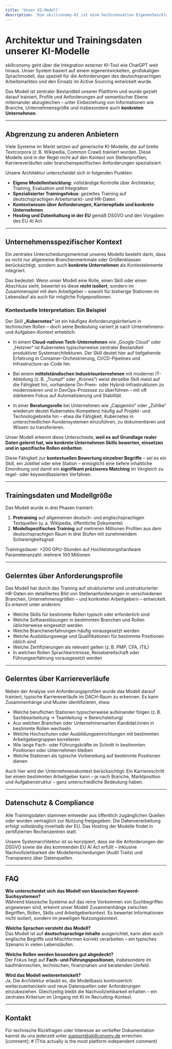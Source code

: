 ```yaml
---
title: 'Unser KI-Modell'
description: 'Die skillconomy-KI ist eine hochinnovative Eigenentwicklung und grenzt sich deutlich von anderen Anbietern ab.'
---
```


# Architektur und Trainingsdaten unserer KI-Modelle

skillconomy geht über die Integration externer KI-Tool wie ChatGPT weit hinaus. Unser System basiert auf einem eigenentwickelten, großskaligen Sprachmodell, das speziell für die Anforderungen des deutschsprachigen Arbeitsmarktes und den Einsatz im Active Sourcing entwickelt wurde.

Das Modell ist zentraler Bestandteil unserer Plattform und wurde gezielt darauf trainiert, Profile und Anforderungen auf semantischer Ebene miteinander abzugleichen – unter Einbeziehung von Informationen wie Branche, Unternehmensgröße und insbesondere auch **konkreten Unternehmen**.

---

## Abgrenzung zu anderen Anbietern

Viele Systeme im Markt setzen auf generische KI-Modelle, die auf breite Textcorpora (z. B. Wikipedia, Common Crawl) trainiert wurden. Diese Modelle sind in der Regel nicht auf den Kontext von Stellenprofilen, Karriereverläufen oder branchenspezifischen Anforderungen spezialisiert.

Unsere Architektur unterscheidet sich in folgenden Punkten:

- **Eigene Modellentwicklung**: vollständige Kontrolle über Architektur, Training, Evaluation und Integration
- **Spezialisierter Trainingsfokus**: gezieltes Training auf deutschsprachigen Arbeitsmarkt- und HR-Daten
- **Kontextwissen über Anforderungen, Karrierepfade und konkrete Unternehmen**
- **Hosting und Datenhaltung in der EU** gemäß DSGVO und den Vorgaben des EU AI Act

---

## Unternehmensspezifischer Kontext

Ein zentrales Unterscheidungsmerkmal unseres Modells besteht darin, dass es nicht nur allgemeine Branchenmerkmale oder Größenklassen berücksichtigt, sondern auch **konkrete Unternehmen** als Kontextelemente integriert.

Das bedeutet: Wenn unser Modell eine Rolle, einen Skill oder einen Abschluss sieht, bewertet es diese **nicht isoliert**, sondern im Zusammenspiel mit dem Arbeitgeber – sowohl für bisherige Stationen im Lebenslauf als auch für mögliche Folgepositionen.

### Kontextuelle Interpretation: Ein Beispiel

Der Skill **„Kubernetes“** ist ein häufiges Anforderungskriterium in technischen Rollen – doch seine Bedeutung variiert je nach Unternehmens- und Aufgaben-Kontext erheblich:

- In einem **Cloud-nativen Tech-Unternehmen** wie „Google Cloud“ oder „Hetzner“ ist Kubernetes typischerweise zentraler Bestandteil produktiver Systemarchitekturen. Der Skill deutet hier auf tiefgehende Erfahrung in Container-Orchestrierung, CI/CD-Pipelines und Infrastructure-as-Code hin.
  
- Bei einem **mittelständischen Industrieunternehmen** mit moderner IT-Abteilung (z. B. „Trumpf“ oder „Krones“) weist derselbe Skill meist auf die Fähigkeit hin, vorhandene On-Prem- oder Hybrid-Infrastrukturen zu modernisieren und in DevOps-Prozesse zu überführen – mit oft stärkerem Fokus auf Automatisierung und Stabilität.

- In einer **Beratungsrolle** bei Unternehmen wie „Capgemini“ oder „Zühlke“ wiederum deutet Kubernetes-Kompetenz häufig auf Projekt- und Technologiebreite hin – etwa die Fähigkeit, Kubernetes in unterschiedlichen Kundensystemen einzuführen, zu dokumentieren und Wissen zu transferieren.

Unser Modell erkennt diese Unterschiede, **weil es auf Grundlage realer Daten gelernt hat, wie konkrete Unternehmen Skills bewerten, einsetzen und in spezifische Rollen einbetten**.

Diese Fähigkeit zur **kontextuellen Bewertung einzelner Begriffe** – sei es ein Skill, ein Jobtitel oder eine Station – ermöglicht eine tiefere inhaltliche Einordnung und damit ein **signifikant präziseres Matching** im Vergleich zu regel- oder keywordbasierten Verfahren.


---

## Trainingsdaten und Modellgröße

Das Modell wurde in drei Phasen trainiert:

1. **Pretraining** auf allgemeinen deutsch- und englischsprachigen Textquellen (u. a. Wikipedia, öffentliche Dokumente)
2. **Modellspezifisches Training** auf mehreren Millionen Profilen aus dem deutschsprachigen Raum in drei Stufen mit zunehmendem Schwierigkeitsgrad

Trainingsdauer: >200 GPU-Stunden auf Hochleistungshardware  
Parameteranzahl: mehrere 100 Millionen

---

## Gelerntes über Anforderungsprofile

Das Modell hat durch das Training auf strukturierter und unstrukturierter HR-Daten ein detailliertes Bild von Stellenanforderungen in verschiedenen Branchen, Unternehmensgrößen – und konkreten Arbeitgebern – entwickelt. Es erkennt unter anderem:

- Welche Skills für bestimmte Rollen typisch oder erforderlich sind
- Welche Softwarelösungen in bestimmten Branchen und Rollen üblicherweise eingesetzt werden
- Welche Branchenerfahrungen häufig vorausgesetzt werden
- Welche Ausbildungswege und Qualifikationen für bestimmte Positionen üblich sind
- Welche Zertifizierungen als relevant gelten (z. B. PMP, CFA, ITIL)
- In welchen Rollen Sprachkenntnisse, Reisebereitschaft oder Führungserfahrung vorausgesetzt werden

---

## Gelerntes über Karriereverläufe

Neben der Analyse von Anforderungsprofilen wurde das Modell darauf trainiert, typische Karriereverläufe im DACH-Raum zu erkennen. Es kann Zusammenhänge und Muster identifizieren, etwa:

- Welche beruflichen Stationen typischerweise aufeinander folgen (z. B. Sachbearbeitung → Teamleitung → Bereichsleitung)
- Aus welchen Branchen oder Unternehmensarten Kandidat:innen in bestimmte Rollen wechseln
- Welche Hochschulen oder Ausbildungseinrichtungen mit bestimmten Arbeitgebergruppen korrelieren
- Wie lange Fach- oder Führungskräfte im Schnitt in bestimmten Positionen oder Unternehmen bleiben
- Welche Stationen als typische Vorbereitung auf bestimmte Positionen dienen

Auch hier wird der Unternehmenskontext berücksichtigt: Ein Karriereschritt bei einem bestimmten Arbeitgeber kann – je nach Branche, Marktposition und Aufgabenstruktur – ganz unterschiedliche Bedeutung haben.

---

## Datenschutz & Compliance

Alle Trainingsdaten stammen entweder aus öffentlich zugänglichen Quellen oder wurden vertraglich zur Nutzung freigegeben. Die Datenverarbeitung erfolgt vollständig innerhalb der EU. Das Hosting der Modelle findet in zertifizierten Rechenzentren statt.

Unsere Systemarchitektur ist so konzipiert, dass sie die Anforderungen der DSGVO sowie die des kommenden EU AI Act erfüllt – inklusive Nachvollziehbarkeit der Modellentscheidungen (Audit Trails) und Transparenz über Datenquellen.

---

## FAQ

**Wie unterscheidet sich das Modell von klassischen Keyword-Suchsystemen?**  
Während klassische Systeme auf das reine Vorkommen von Suchbegriffen angewiesen sind, erkennt unser Modell Zusammenhänge zwischen Begriffen, Rollen, Skills und Arbeitgeberkontext. Es bewertet Informationen nicht isoliert, sondern im jeweiligen Nutzungskontext.

**Welche Sprachen versteht das Modell?**  
Das Modell ist auf **deutschsprachige Inhalte** ausgerichtet, kann aber auch englische Begriffe und Mischformen korrekt verarbeiten – ein typisches Szenario in vielen Lebensläufen.

**Welche Rollen werden besonders gut abgedeckt?**  
Der Fokus liegt auf **Fach- und Führungspositionen**, insbesondere im kaufmännischen, technischen, finanznahen und beratenden Umfeld.

**Wird das Modell weiterentwickelt?**  
Ja. Die Architektur erlaubt es, die Modellbasis kontinuierlich weiterzuentwickeln und neue Datenquellen oder Anforderungen einzubeziehen. Gleichzeitig bleibt die Nachvollziehbarkeit erhalten – ein zentrales Kriterium im Umgang mit KI im Recruiting-Kontext.

---

## Kontakt

Für technische Rückfragen oder Interesse an vertiefter Dokumentation kannst du uns jederzeit unter [support@skillconomy.de](mailto:support@skillconomy.de) erreichen.
[comment]: # (This actually is the most platform independent comment)